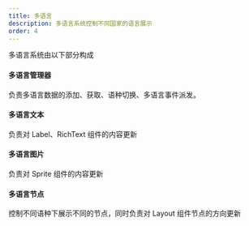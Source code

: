 ```yaml
---
title: 多语言
description: 多语言系统控制不同国家的语言展示
order: 4
---
```


多语言系统由以下部分构成

#### 多语言管理器

负责多语言数据的添加、获取、语种切换、多语言事件派发。

#### 多语言文本

负责对 Label、RichText 组件的内容更新

#### 多语言图片

负责对 Sprite 组件的内容更新

#### 多语言节点

控制不同语种下展示不同的节点，同时负责对 Layout 组件节点的方向更新
